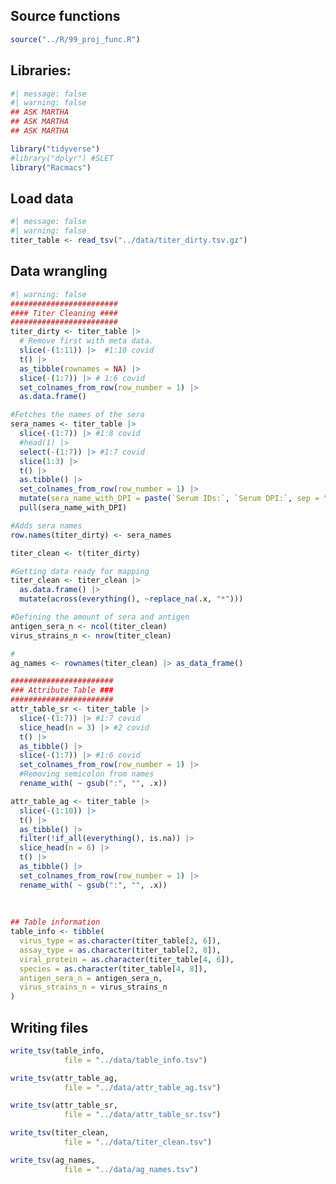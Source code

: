## Source functions

```r
source("../R/99_proj_func.R")
```

## Libraries:

```r
#| message: false
#| warning: false
## ASK MARTHA
## ASK MARTHA
## ASK MARTHA

library("tidyverse")
#library("dplyr") #SLET
library("Racmacs")
```

## Load data

```r
#| message: false
#| warning: false
titer_table <- read_tsv("../data/titer_dirty.tsv.gz")
```

## Data wrangling

```r
#| warning: false
########################
#### Titer Cleaning ####
########################
titer_dirty <- titer_table |>
  # Remove first with meta data.
  slice(-(1:11)) |>  #1:10 covid
  t() |> 
  as_tibble(rownames = NA) |> 
  slice(-(1:7)) |> # 1:6 covid
  set_colnames_from_row(row_number = 1) |> 
  as.data.frame()

#Fetches the names of the sera
sera_names <- titer_table |>
  slice(-(1:7)) |> #1:8 covid
  #head(1) |> 
  select(-(1:7)) |> #1:7 covid
  slice(1:3) |>
  t() |>
  as.tibble() |>
  set_colnames_from_row(row_number = 1) |>
  mutate(sera_name_with_DPI = paste(`Serum IDs:`, `Serum DPI:`, sep = "_")) |> 
  pull(sera_name_with_DPI)

#Adds sera names
row.names(titer_dirty) <- sera_names

titer_clean <- t(titer_dirty)

#Getting data ready for mapping
titer_clean <- titer_clean |> 
  as.data.frame() |> 
  mutate(across(everything(), ~replace_na(.x, "*")))

#Defining the amount of sera and antigen
antigen_sera_n <- ncol(titer_clean)
virus_strains_n <- nrow(titer_clean)

#
ag_names <- rownames(titer_clean) |> as_data_frame()

#######################
### Attribute Table ###
#######################
attr_table_sr <- titer_table |>
  slice(-(1:7)) |> #1:7 covid
  slice_head(n = 3) |> #2 covid
  t() |> 
  as_tibble() |> 
  slice(-(1:7)) |> #1:6 covid
  set_colnames_from_row(row_number = 1) |> 
  #Removing semicolon from names
  rename_with( ~ gsub(":", "", .x))

attr_table_ag <- titer_table |> 
  slice(-(1:10)) |> 
  t() |> 
  as_tibble() |> 
  filter(!if_all(everything(), is.na)) |>
  slice_head(n = 6) |> 
  t() |> 
  as_tibble() |> 
  set_colnames_from_row(row_number = 1) |> 
  rename_with( ~ gsub(":", "", .x))
  
  
  
## Table information
table_info <- tibble(
  virus_type = as.character(titer_table[2, 6]),
  assay_type = as.character(titer_table[2, 8]),
  viral_protein = as.character(titer_table[4, 6]),
  species = as.character(titer_table[4, 8]),
  antigen_sera_n = antigen_sera_n,
  virus_strains_n = virus_strains_n
)


```

## Writing files 

```r

write_tsv(table_info,
            file = "../data/table_info.tsv")

write_tsv(attr_table_ag,
            file = "../data/attr_table_ag.tsv")

write_tsv(attr_table_sr,
            file = "../data/attr_table_sr.tsv")

write_tsv(titer_clean,
            file = "../data/titer_clean.tsv")

write_tsv(ag_names,
            file = "../data/ag_names.tsv")

```

